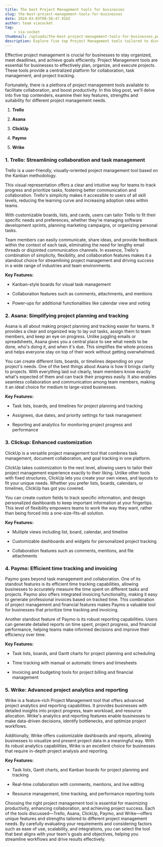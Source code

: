 ```yaml
---
title: The best Project Management tools for businesses
slug: the-best-project-management-tools-for-businesses
date: 2024-03-03T08:58:47.916Z
author: team viasocket
tag:
    - via-socket
thumbnail: /uploads/the-best-project-management-tools-for-businesses.png
description: Explore five top Project Management tools tailored to diverse business needs, including Trello for visual collaboration, Asana for streamlined task tracking, ClickUp for enhanced customization, Paymo for efficient time tracking and invoicing, and Wrike for advanced project analytics and reporting.
---
```


Effective project management is crucial for businesses to stay organized, meet deadlines, and achieve goals efficiently. Project Management tools are essential for businesses to effectively plan, organize, and execute projects. These tools provide a centralized platform for collaboration, task management, and project tracking.

Fortunately, there is a plethora of project management tools available to facilitate collaboration, and boost productivity. In this blog post, we'll delve into five top contenders, examine their key features, strengths and suitability for different project management needs.

1. **Trello**

2. **Asana**

3. **ClickUp**

4. **Paymo**

5. **Wrike**

### 1. Trello: Streamlining collaboration and task management<a id="1-trello-streamlining-collaboration-and-task-management"></a>

Trello is a user-friendly, visually-oriented project management tool based on the Kanban methodology.

This visual representation offers a clear and intuitive way for teams to track progress and prioritize tasks, fostering better communication and collaboration. Trello's simplicity makes it accessible to users of all skill levels, reducing the learning curve and increasing adoption rates within teams.

With customizable boards, lists, and cards, users can tailor Trello to fit their specific needs and preferences, whether they're managing software development sprints, planning marketing campaigns, or organizing personal tasks.

Team members can easily communicate, share ideas, and provide feedback within the context of each task, eliminating the need for lengthy email threads or disjointed communication channels. In essence, Trello's combination of simplicity, flexibility, and collaboration features makes it a standout choice for streamlining project management and driving success in a wide range of industries and team environments.

**Key Features:**

-   Kanban-style boards for visual task management

-   Collaboration features such as comments, attachments, and mentions

-   Power-ups for additional functionalities like calendar view and voting

### 2. Asana: Simplifying project planning and tracking<a id="2-asana-simplifying-project-planning-and-tracking"></a>

Asana is all about making project planning and tracking easier for teams. It provides a clear and organized way to lay out tasks, assign them to team members, and keep an eye on progress. Unlike juggling emails or spreadsheets, Asana gives you a central place to see what needs to be done, who's doing it, and when it's due. This simplifies the whole process and helps everyone stay on top of their work without getting overwhelmed.

You can create different lists, boards, or timelines depending on your project's needs. One of the best things about Asana is how it brings clarity to projects. With everything laid out clearly, team members know exactly what's expected of them and can track their progress easily. It also enables seamless collaboration and communication among team members, making it an ideal choice for medium to large-sized businesses.

**Key Features:**

-   Task lists, boards, and timelines for project planning and tracking

-   Assignees, due dates, and priority settings for task management

-   Reporting and analytics for monitoring project progress and performance

### 3. Clickup: Enhanced customization<a id="3-clickup-enhanced-customization"></a>

ClickUp is a versatile project management tool that combines task management, document collaboration, and goal tracking in one platform.

ClickUp takes customization to the next level, allowing users to tailor their project management experience exactly to their liking. Unlike other tools with fixed structures, ClickUp lets you create your own views, and layouts to fit your unique needs. Whether you prefer lists, boards, calendars, or timelines, ClickUp has got you covered.

You can create custom fields to track specific information, and design personalized dashboards to keep important information at your fingertips. This level of flexibility empowers teams to work the way they want, rather than being forced into a one-size-fits-all solution.

**Key Features:**

-   Multiple views including list, board, calendar, and timeline

-   Customizable dashboards and widgets for personalized project tracking

-   Collaboration features such as comments, mentions, and file attachments

### 4. Paymo: Efficient time tracking and invoicing<a id="4-paymo-efficient-time-tracking-and-invoicing"></a>

Paymo goes beyond task management and collaboration. One of its standout features is its efficient time tracking capabilities, allowing businesses to accurately measure the time spent on different tasks and projects. Paymo also offers integrated invoicing functionality, making it easy to generate professional invoices based on tracked time. This combination of project management and financial features makes Paymo a valuable tool for businesses that prioritize time tracking and invoicing.

Another standout feature of Paymo is its robust reporting capabilities. Users can generate detailed reports on time spent, project progress, and financial performance, helping teams make informed decisions and improve their efficiency over time.

**Key Features:**

-   Task lists, boards, and Gantt charts for project planning and scheduling

-   Time tracking with manual or automatic timers and timesheets

-   Invoicing and budgeting tools for project billing and financial management

### 5. Wrike: Advanced project analytics and reporting<a id="5-wrike-advanced-project-analytics-and-reporting"></a>

Wrike is a feature-rich Project Management tool that offers advanced project analytics and reporting capabilities. It provides businesses with detailed insights into project progress, team workload, and resource allocation. Wrike's analytics and reporting features enable businesses to make data-driven decisions, identify bottlenecks, and optimize project workflows.

Additionally, Wrike offers customizable dashboards and reports, allowing businesses to visualize and present project data in a meaningful way. With its robust analytics capabilities, Wrike is an excellent choice for businesses that require in-depth project analysis and reporting.

**Key Features:**

-   Task lists, Gantt charts, and Kanban boards for project planning and tracking

-   Real-time collaboration with comments, mentions, and live editing

-   Resource management, time tracking, and performance reporting tools

Choosing the right project management tool is essential for maximizing productivity, enhancing collaboration, and achieving project success. Each of the tools discussed—Trello, Asana, ClickUp, Paymo, and Wrike—offers unique features and strengths tailored to different project management needs. By carefully evaluating your requirements and considering factors such as ease of use, scalability, and integrations, you can select the tool that best aligns with your team's goals and objectives, helping you streamline workflows and drive results effectively.
